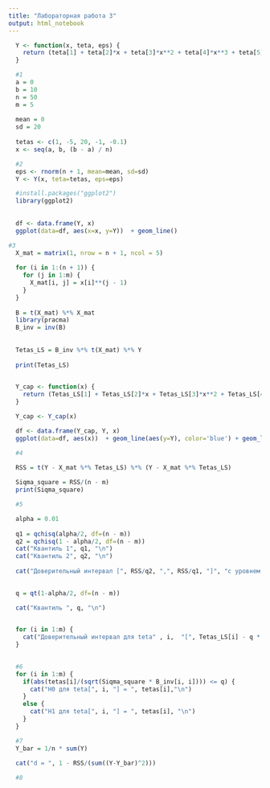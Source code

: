 ```yaml
---
title: "Лабораторная работа 3"
output: html_notebook
---
```


```r
  Y <- function(x, teta, eps) {
    return (teta[1] + teta[2]*x + teta[3]*x**2 + teta[4]*x**3 + teta[5]*x**4 + eps)
  }
```



```r
  #1
  a = 0
  b = 10
  n = 50
  m = 5
  
  mean = 0
  sd = 20
  
  tetas <- c(1, -5, 20, -1, -0.1)
  x <- seq(a, b, (b - a) / n)
```


```r
  #2
  eps <- rnorm(n + 1, mean=mean, sd=sd)
  Y <- Y(x, teta=tetas, eps=eps)
```


```r

  #install.packages("ggplot2")
  library(ggplot2)
  
  
  df <- data.frame(Y, x)
  ggplot(data=df, aes(x=x, y=Y))  + geom_line()

```

```r
#3
  X_mat = matrix(1, nrow = n + 1, ncol = 5)
  
  for (i in 1:(n + 1)) {
    for (j in 1:m) {
      X_mat[i, j] = x[i]**(j - 1) 
    }
  }
  
  B = t(X_mat) %*% X_mat
  library(pracma)
  B_inv = inv(B)
  
  
  Tetas_LS = B_inv %*% t(X_mat) %*% Y
  
  print(Tetas_LS)
 
```


```r
  Y_cap <- function(x) {
    return (Tetas_LS[1] + Tetas_LS[2]*x + Tetas_LS[3]*x**2 + Tetas_LS[4]*x**3 + Tetas_LS[5]*x**4)
  }
```


```r
  Y_cap <- Y_cap(x)
```

```r
  df <- data.frame(Y_cap, Y, x)
  ggplot(data=df, aes(x))  + geom_line(aes(y=Y), color='blue') + geom_line(aes(y=Y_cap), color='red')
```
```r
  #4
  
  RSS = t(Y - X_mat %*% Tetas_LS) %*% (Y - X_mat %*% Tetas_LS)

  Siqma_square = RSS/(n - m)
  print(Siqma_square)

```

```r
  #5

  alpha = 0.01
  
  q1 = qchisq(alpha/2, df=(n - m))
  q2 = qchisq(1 - alpha/2, df=(n - m))
  cat("Квантиль 1", q1, "\n")
  cat("Квантиль 2", q2, "\n")
  
  cat("Доверительный интервал [", RSS/q2, ",", RSS/q1, "]", "с уровнем значимости ", alpha, "\n")
  
```
```r
  
  q = qt(1-alpha/2, df=(n - m))

  cat("Квантиль ", q, "\n")

  
  for (i in 1:m) {
    cat("Доверительный интервал для teta" , i,  "[", Tetas_LS[i] - q * sqrt(Siqma_square * B_inv[i, i]), "," , Tetas_LS[i] + q * sqrt(Siqma_square * B_inv[i, i]), "] с уровнем значимости ", alpha, "\n")
  }
  
```
```r
  #6
  for (i in 1:m) {
    if(abs(tetas[i]/(sqrt(Siqma_square * B_inv[i, i]))) <= q) {
      cat("H0 для teta[", i, "] = ", tetas[i],"\n")
    }
    else {
      cat("H1 для teta[", i, "] = ", tetas[i], "\n")
    }
  }
```
```r
  #7
  Y_bar = 1/n * sum(Y)
  
  cat("d = ", 1 - RSS/(sum((Y-Y_bar)^2)))
```
```r
  #8

```

